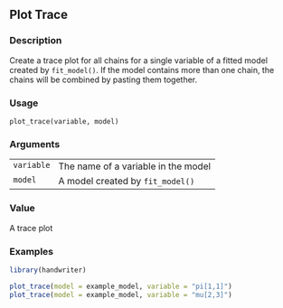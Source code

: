 ## Plot Trace {.unnumbered}


### Description

Create a trace plot for all chains for a single variable of a fitted model
created by <code>fit_model()</code>. If the model contains more than one chain, the
chains will be combined by pasting them together.



### Usage

<pre><code class='language-R'>plot_trace(variable, model)
</code></pre>


### Arguments

<table>
<tr><td style = "white-space: nowrap; font-family: monospace; vertical-align: top"><code id="variable">variable</code></td>
<td>
The name of a variable in the model
</td></tr>
<tr><td style = "white-space: nowrap; font-family: monospace; vertical-align: top"><code id="model">model</code></td>
<td>
A model created by <code>fit_model()</code>
</td></tr>
</table>


### Value

A trace plot



### Examples
```r
library(handwriter)

plot_trace(model = example_model, variable = "pi[1,1]")
plot_trace(model = example_model, variable = "mu[2,3]")



```
